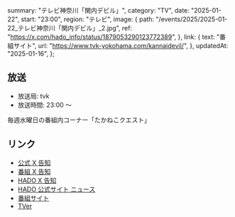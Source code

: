   summary: "テレビ神奈川「関内デビル」",
  category: "TV",
  date: "2025-01-22",
  start: "23:00",
  region: "テレビ",
  image: {
    path: "/events/2025/2025-01-22_テレビ神奈川「関内デビル」_2.jpg",
    ref: "https://x.com/hado_info/status/1879053290123772389",
  },
  link: {
    text: "番組サイト",
    url: "https://www.tvk-yokohama.com/kannaidevil/",
  },
  updatedAt: "2025-01-16",
};

## 放送

- 放送局: tvk
- 放送時間: 23:00 〜

毎週水曜日の番組内コーナー「たかねこクエスト」

## リンク

- [公式 X 告知]()
- [番組 X 告知]()
- [HADO X 告知](https://x.com/hado_info/status/1879053290123772389)
- [HADO 公式サイト ニュース](https://hado-official.com/news/9307/)
- [番組サイト](https://www.tvk-yokohama.com/kannaidevil/)
- [TVer](https://tver.jp/series/srehapgls0)
